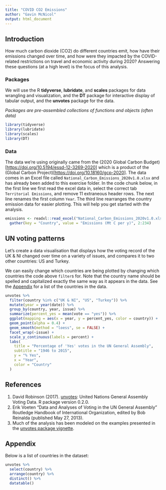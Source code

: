 ```yaml
---
title: "COVID CO2 Emissions"
author: "Gavin McNicol"
output: html_document
---
```


## Introduction

How much carbon dioxide (CO2) do different countries emit, how have their emissions changed over time, and how were they impacted by the COVID-related restrictions on travel and economic activity during 2020?
Answering these questions (at a high level) is the focus of this analysis.

### Packages

We will use the R **tidyverse**, **lubridate**, and **scales** packages for data wrangling and visualization, and the **DT** package for interactive display of tabular output, and the **unvotes** package for the data.

*Packages are pre-assembled collections of functions and objects (often data)*

```r
library(tidyverse)
library(lubridate)
library(scales)
library(DT)
```

### Data

The data we're using originally came from the (2020 Global Carbon Budget)[<https://doi.org/10.5194/essd-12-3269-2020>] which is a product of the (Global Carbon Project)[<https://doi.org/10.18160/gcp-2020>].
The data comes in an Excel file called `National_Carbon_Emissions_2020v1.0.xlsx` and has already been added to this exercise folder.
In the code chunk below, in the first line we first read the excel data in, select the correct tab `Territorial Emissions`, and remove 11 extraneous header rows.
The next line renames the first column `Year`.
The third line rearranges the country emission data for easier plotting.
This will help you get started with the analysis.

```r
emissions <- readxl::read_excel("National_Carbon_Emissions_2020v1.0.xlsx", sheet = "Territorial Emissions", skip = 11) %>% rename("Year" = `...1`) %>% 
  gather(key = "Country", value = "Emissions (Mt C per y)", 2:234)
```

## UN voting patterns

Let's create a data visualisation that displays how the voting record of the UK & NI changed over time on a variety of issues, and compares it to two other countries: US and Turkey.

We can easily change which countries are being plotted by changing which countries the code above `filter`s for.
Note that the country name should be spelled and capitalized exactly the same way as it appears in the data.
See the [Appendix](#appendix) for a list of the countries in the data.

```r
unvotes %>%
  filter(country %in% c("UK & NI", "US", "Turkey")) %>%
  mutate(year = year(date)) %>%
  group_by(country, year, issue) %>%
  summarize(percent_yes = mean(vote == "yes")) %>%
  ggplot(mapping = aes(x = year, y = percent_yes, color = country)) +
  geom_point(alpha = 0.4) +
  geom_smooth(method = "loess", se = FALSE) +
  facet_wrap(~issue) +
  scale_y_continuous(labels = percent) +
  labs(
    title = "Percentage of 'Yes' votes in the UN General Assembly",
    subtitle = "1946 to 2015",
    y = "% Yes",
    x = "Year",
    color = "Country"
  )
```

## References

1.  David Robinson (2017). [unvotes](https://CRAN.R-project.org/package=unvotes): United Nations General Assembly Voting Data. R package version 0.2.0.
2.  Erik Voeten "Data and Analyses of Voting in the UN General Assembly" Routledge Handbook of International Organization, edited by Bob Reinalda (published May 27, 2013).
3.  Much of the analysis has been modeled on the examples presented in the [unvotes package vignette](https://cran.r-project.org/web/packages/unvotes/vignettes/unvotes.html).

## Appendix {#appendix}

Below is a list of countries in the dataset:

```r
unvotes %>% 
  select(country) %>%
  arrange(country) %>% 
  distinct() %>%
  datatable()
```
